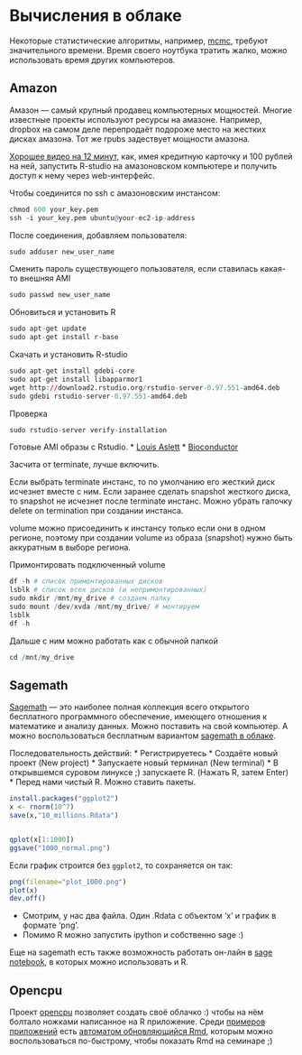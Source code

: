 Вычисления в облаке
===================

Некоторые статистические алгоритмы, например, [mcmc](http://www.jstatsoft.org/v42/i09/paper), требуют значительного времени. Время своего ноутбука тратить жалко, можно использовать время других компьютеров.


## Amazon

Амазон --- самый крупный продавец компьютерных мощностей. Многие известные проекты используют ресурсы на амазоне. Например, dropbox на самом деле перепродаёт подороже место на жестких дисках амазона. Тот же rpubs задествует мощности амазона.

[Хорошее видео на 12 минут](https://vimeo.com/69265147), как, имея кредитную карточку и 100 рублей на ней, запустить R-studio на амазоновском компьютере и получить доступ к нему через web-интерфейс. 

Чтобы соединится по ssh с амазоновским инстансом:
```r
chmod 600 your_key.pem
ssh -i your_key.pem ubuntu@your-ec2-ip-address
``` 

После соединения, добавляем пользователя:
```r
sudo adduser new_user_name
``` 

Сменить пароль существующего пользователя, если ставилась какая-то внешняя AMI
```r
sudo passwd new_user_name
```

Обновиться и установить R
```r
sudo apt-get update
sudo apt-get install r-base
```
 
Скачать и установить R-studio
```r
sudo apt-get install gdebi-core
sudo apt-get install libapparmor1
wget http://download2.rstudio.org/rstudio-server-0.97.551-amd64.deb
sudo gdebi rstudio-server-0.97.551-amd64.deb
```

Проверка
```r
sudo rstudio-server verify-installation
```


Готовые AMI образы с Rstudio.
* [Louis Aslett](http://www.louisaslett.com/RStudio_AMI/)
* [Bioconductor](http://www.bioconductor.org/help/bioconductor-cloud-ami/)

Засчита от terminate, лучше включить.

Если выбрать terminate инстанс, то по умолчанию его жесткий диск исчезнет вместе с ним. Если заранее сделать snapshot жесткого диска, то snapshot не исчезнет после terminate инстанс.
Можно убрать галочку delete on termination при создании инстанса.

volume можно присоединить к инстансу только если они в одном регионе, поэтому при создании volume из образа (snapshot) нужно быть аккуратным в выборе региона.


Примонтировать подключенный volume
```r
df -h # список примонтированных дисков
lsblk # список всех дисков (и непримонтированных)
sudo mkdir /mnt/my_drive # создаем папку
sudo mount /dev/xvda /mnt/my_drive/ # монтируем
lsblk
df -h  
```

Дальше с ним можно работать как с обычной папкой
```r
cd /mnt/my_drive
```





## Sagemath

[Sagemath](http://sagemath.org/) --- это наиболее полная коллекция всего открытого бесплатного программного обеспечение, имеющего отношения к математике и анализу данных. Можно поставить на свой компьютер. А можно воспользоваться бесплатным вариантом [sagemath в облаке](https://cloud.sagemath.com/).

Последовательность действий:
* Регистрируетесь
* Создаёте новый проект (New project)
* Запускаете новый терминал (New terminal)
* В открывшемся суровом линуксе ;) запускаете R. (Нажать R, затем Enter)
* Перед нами чистый R. Можно ставить пакеты.
```r
install.packages("ggplot2")
x <- rnorm(10^7)
save(x,"10_millions.Rdata")


qplot(x[1:1000])
ggsave("1000_normal.png")
```

Если график строится без `ggplot2`, то сохраняется он так:
```r
png(filename="plot_1000.png")
plot(x)
dev.off()
```
* Смотрим, у нас два файла. Один .Rdata с объектом 'x' и график в формате 'png'. 
* Помимо R можно запустить ipython и собственно sage :)

Еще на sagemath есть также возможность работать он-лайн в [sage notebook](http://www.sagenb.org/), в которых можно использовать и R.

## Opencpu

Проект [opencpu](https://public.opencpu.org/) позволяет создать своё облачко :) чтобы на нём болтало ножками написанное на R приложение. Среди [примеров приложений](https://public.opencpu.org/apps.html) есть [автоматом обновляющийся Rmd](https://public.opencpu.org/ocpu/library/markdownapp/www/), которым можно воспользоваться по-быстрому, чтобы показать Rmd на семинаре ;)

